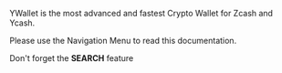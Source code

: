 
YWallet is the most advanced and fastest
Crypto Wallet for Zcash and Ycash.

Please use the Navigation Menu to
read this documentation.

Don't forget the **SEARCH** feature

